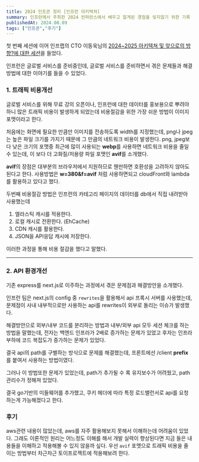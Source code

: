```yaml
---
title: 2024 인프콘 정리 [인프런 아키텍쳐]
summary: 인프런에서 주최한 2024 컨퍼런스에서 배우고 알게된 경험을 잊지않기 위한 기록
publishedAt: 2024.08.09
tags: ["인프콘","후기"]
---
```


첫 번째 세션에 이어 인프랩의 CTO 이동욱님의 [2024~2025 아키텍쳐 및 앞으로의 방향?에 대한 세션](https://www.inflearn.com/conf/infcon-2024/session-detail/903/)을 들었다.

인프런은 글로벌 서비스를 준비중인데, 글로벌 서비스를 준비하면서 겪은 문제들과 해결방법에 대한 이야기를 들을 수 있었다.

### 1. 트래픽 비용개선

글로벌 서비스를 위해 무료 강의 오픈이나, 인프런에 대한 데이터를 홍보용으로 뿌려야하니 많은 트래픽 비용이 발생하게 되었는데 비용절감을 위한 가장 쉬운 방법이 이미지 포맷이라고 한다.

처음에는 화면에 필요한 만큼만 이미지를 전송하도록 width를 지정했는데, png나 jpeg는 높은 파일 크기를 가지기 때문에 그 만큼의 네트워크 비용이 발생한다.
png, jpeg보다 낮은 크기의 포맷중 최근에 많이 사용되는 **webp**를 사용하면 네트워크 비용을 줄일 수 있는데, 이 보다 더 고화질/저용량 파일 포맷인 **avif**를 소개했다.

**avif**의 장점은 대부분의 브라우저에서 지원하므로 웬만하면 호환성을 고려하지 않아도 된다고 한다.
사용방법은 **w=380&f=avif** 처럼 사용하면되고 cloudFront와 lambda를 활용하고 있다고 했다.

두번째 비용절감 방법은 인프런의 카테고리 페이지의 데이터를 db에서 직접 내려받아 사용했는데
1. 엘라스틱 캐시를 적용한다.
2. 로컬 캐시로 전환한다. (EhCache)
3. CDN 캐시를 활용한다.
4. JSON을 API응답 캐시에 저장한다.

이러한 과정을 통해 비용 절감을 했다고 말했다.

---

### 2. API 환경개선

기존 express를 next.js로 이주하는 과정에서 겪은 문제점과 해결방안을 소개했다.

인프런 팀은 next.js의 config 중 `rewrites`을 활용해서 api 프록시 서버를 사용했는데, 문제점이 사내 내부적으로만 사용하는 api를 rewrites이 외부로 돌리는 이슈가 발생했다.

해결방안으로 외부/내부 코드를 분리하는 방법과 내부/외부 api 모두 세션 체크를 하는 방법을 말했는데, 전자는 백엔드 인프라가 2배로 증가하는 문제가 있었고 후자는 인프라 부하에 코드 복잡도가 증가하는 문제가 있었다.

결국 api의 path를 구별하는 방식으로 문제를 해결했는데, 프론트에선 /client **prefix**를 붙여서 사용하는 방법이였다.

그러나 이 방법또한 문제가 있었는데, path가 추가될 수 록 유지보수가 어려웠고, path 관리수가 정해져 있었다.

결국 go기반의 미들웨어를 추가했고, 쿠키 헤더에 따라 특정 로드밸런서로 api를 요청하는게 가능해졌다고 한다.

### 후기

aws관련 내용이 많았는데, aws를 자주 활용해보지 못해서 이해하는데 어려움이 있었다. 그래도 이론적인 원리는 어느정도 이해를 해서 개발 실력이 향상된다면 지금 들은 내용들을 이해하고 적용해볼 수 있지 않을까 싶다.
우선 `avif` 포맷으로 트래픽 비용을 줄이는 방법부터 차근차근 토이프로젝트에 적용해보려 한다.



